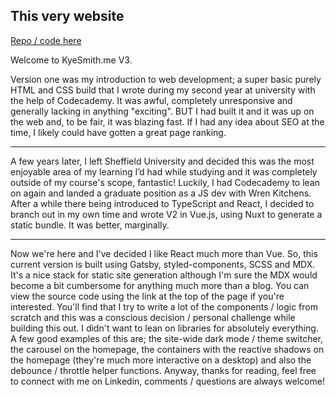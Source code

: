 
## This very website

<p><a href="https://github.com/SmithKy3/Kyesmith.me" target="_blank">Repo / code here <CodeSlash /></a></p>

Welcome to KyeSmith.me V3.

Version one was my introduction to web development; a super basic purely HTML and CSS build
that I wrote during my second year at university with the help of Codecademy. It was awful,
completely unresponsive and generally lacking in anything "exciting". BUT I had built it and it
was up on the web and, to be fair, it was blazing fast. If I had any idea about SEO at the time, I
likely could have gotten a great page ranking.
 
---
 
A few years later, I left Sheffield University and decided this was the most enjoyable area of my learning I’d had
while studying and it was completely outside of my course's scope, fantastic! Luckily, I had Codecademy to lean
on again and landed a graduate position as a JS dev with Wren Kitchens. After a while there being introduced to
TypeScript and React, I decided to branch out in my own time and wrote V2 in Vue.js, using Nuxt to generate a static
bundle. It was better, marginally.
 
---
 
Now we're here and I've decided I like React much more than Vue. So, this current version is built using Gatsby,
styled-components, SCSS and MDX. It's a nice stack for static site generation although I'm sure the MDX would become
a bit cumbersome for anything much more than a blog. You can view the source code using the link at the top of the page
if you're interested. You'll find that I try to write a lot of the components / logic from scratch and this was a conscious
decision / personal challenge while building this out. I didn't want to lean on libraries for absolutely everything.
A few good examples of this are; the site-wide dark mode / theme switcher, the carousel on the homepage, the containers
with the reactive shadows on the homepage (they're much more interactive on a desktop) and also the debounce / throttle
helper functions. Anyway, thanks for reading, feel free to connect with me on Linkedin, comments / questions are
always welcome!